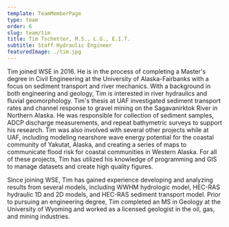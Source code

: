 ```yaml
---
template: TeamMemberPage
type: team
order: 6
slug: team/tim
title: Tim Tschetter, M.S., L.G., E.I.T.
subtitle: Staff Hydraulic Engineer
featuredImage: ./tim.jpg
---
```

Tim joined WSE in 2016. He is in the process of completing a Master's degree in Civil Engineering at the University of Alaska-Fairbanks with a focus on sediment transport and river mechanics. With a background in both engineering and geology, Tim is interested in river hydraulics and fluvial geomorphology. Tim's thesis at UAF investigated sediment transport rates and channel response to gravel mining on the Sagavanirktok River in Northern Alaska. He was responsible for collection of sediment samples, ADCP discharge measurements, and repeat bathymetric surveys to support his research. Tim was also involved with several other projects while at UAF, including modeling nearshore wave energy potential for the coastal community of Yakutat, Alaska, and creating a series of maps to communicate flood risk for coastal communities in Western Alaska. For all of these projects, Tim has utilized his knowledge of programming and GIS to manage datasets and create high quality figures.

Since joining WSE, Tim has gained experience developing and analyzing results from several models, including WWHM hydrologic model, HEC-RAS hydraulic 1D and 2D models, and HEC-RAS sediment transport model. Prior to pursuing an engineering degree, Tim completed an MS in Geology at the University of Wyoming and worked as a licensed geologist in the oil, gas, and mining industries.